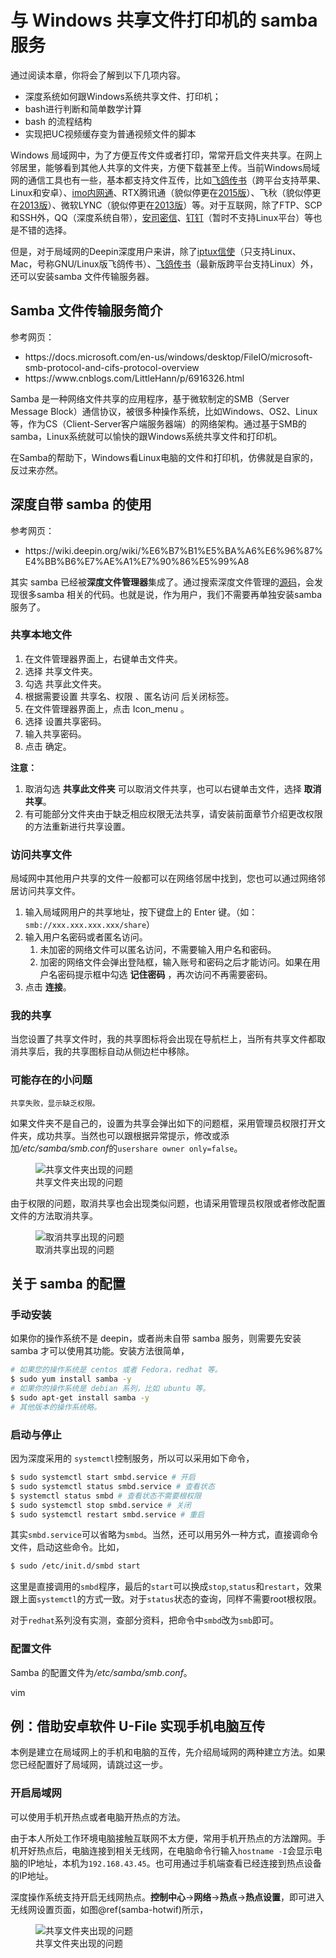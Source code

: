 # 与 Windows\index{Windows} 共享文件打印机的 samba\index{samba} 服务

通过阅读本章，你将会了解到以下几项内容。

- 深度系统如何跟Windows系统共享文件、打印机；
- bash进行判断和简单数学计算
- bash 的流程结构
- 实现把UC视频缓存变为普通视频文件的脚本

Windows 局域网中，为了方便互传文件或者打印，常常开启文件夹共享。在网上邻居里，能够看到其他人共享的文件夹，方便下载甚至上传。当前Windows局域网的通信工具也有一些，基本都支持文件互传，比如[飞鸽传书](http://www.feige360.com)（跨平台支持苹果、Linux和安卓）、[imo内网通](www.imoffice.com)、RTX腾讯通（貌似停更在[2015版](https://rtx.tencent.com/rtx/download/index.shtml)）、飞秋（貌似停更在[2013版](http://bbs.feiq18.com/config_nav.php?id=19)）、微软LYNC（貌似停更在[2013版](https://products.office.com/en-us/previous-versions/microsoft-lync-2013)）等。对于互联网，除了FTP、SCP和SSH外，QQ（深度系统自带），[安司密信](http://akey.me/)、[钉钉](https://www.dingtalk.com/)（暂时不支持Linux平台）等也是不错的选择。

但是，对于局域网的Deepin深度用户来讲，除了[iptux信使](https://github.com/iptux-src/iptux)（只支持Linux、Mac，号称GNU/Linux版飞鸽传书）、[飞鸽传书](http://www.feige360.com/)（最新版跨平台支持Linux）外，还可以安装samba 文件传输服务器。

## Samba 文件传输服务简介

参考网页：

- https://docs.microsoft.com/en-us/windows/desktop/FileIO/microsoft-smb-protocol-and-cifs-protocol-overview
- https://www.cnblogs.com/LittleHann/p/6916326.html

Samba 是一种网络文件共享的应用程序，基于微软制定的SMB（Server Message Block）通信协议，被很多种操作系统，比如Windows、OS2、Linux等，作为CS（Client-Server客户端服务器端）的网络架构。通过基于SMB的samba，Linux系统就可以愉快的跟Windows系统共享文件和打印机。

在Samba的帮助下，Windows看Linux电脑的文件和打印机，仿佛就是自家的，反过来亦然。

## 深度自带 samba 的使用

参考网页：

- https://wiki.deepin.org/wiki/%E6%B7%B1%E5%BA%A6%E6%96%87%E4%BB%B6%E7%AE%A1%E7%90%86%E5%99%A8

其实 samba 已经被**深度文件管理器**集成了。通过搜索深度文件管理的[源码](https://github.com/linuxdeepin/dde-file-manager/search?q=samba&unscoped_q=samba)，会发现很多samba 相关的代码。也就是说，作为用户，我们不需要再单独安装samba服务了。

### 共享本地文件

1. 在文件管理器界面上，右键单击文件夹。
1. 选择 共享文件夹。
1. 勾选 共享此文件夹。
1. 根据需要设置 共享名、权限 、匿名访问 后关闭标签。
1. 在文件管理器界面上，点击 Icon_menu 。
1. 选择 设置共享密码。
1. 输入共享密码。
1. 点击 确定。

**注意：**

1. 取消勾选 **共享此文件夹** 可以取消文件共享，也可以右键单击文件，选择 **取消共享**。
1. 有可能部分文件夹由于缺乏相应权限无法共享，请安装前面章节介绍更改权限的方法重新进行共享设置。

### 访问共享文件

局域网中其他用户共享的文件一般都可以在网络邻居中找到，您也可以通过网络邻居访问共享文件。

1. 输入局域网用户的共享地址，按下键盘上的 Enter 键。（如：`smb://xxx.xxx.xxx.xxx/share`）
1. 输入用户名密码或者匿名访问。
    1) 未加密的网络文件可以匿名访问，不需要输入用户名和密码。
    1) 加密的网络文件会弹出登陆框，输入账号和密码之后才能访问。如果在用户名密码提示框中勾选 **记住密码** ，再次访问不再需要密码。
1. 点击 **连接**。

### 我的共享

当您设置了共享文件时，我的共享图标将会出现在导航栏上，当所有共享文件都取消共享后，我的共享图标自动从侧边栏中移除。

### 可能存在的小问题
\setholdfigure
```block2
共享失败，显示缺乏权限。
```
\BeginKnitrBlock{answer}
如果文件夹不是自己的，设置为共享会弹出如下的问题框，采用管理员权限打开文件夹，成功共享。当然也可以跟根据异常提示，修改或添加*/etc/samba/smb.conf*的`usershare owner only=false`。

![共享文件夹出现的问题](samba-share.png)

由于权限的问题，取消共享也会出现类似问题，也请采用管理员权限或者修改配置文件的方法取消共享。

![取消共享出现的问题](samba-unshare.png)

\EndKnitrBlock{answer}
\setdefaultfigure
## 关于 samba 的配置

### 手动安装

如果你的操作系统不是 deepin，或者尚未自带 samba 服务，则需要先安装 samba 才可以使用其功能。安装方法很简单，

```bash
# 如果您的操作系统是 centos 或者 Fedora，redhat 等。
$ sudo yum install samba -y
# 如果你的操作系统是 debian 系列，比如 ubuntu 等。
$ sudo apt-get install samba -y
# 其他版本的操作系统略。
```

### 启动与停止

因为深度采用的 `systemctl`控制服务，所以可以采用如下命令，

```bash
$ sudo systemctl start smbd.service # 开启
$ sudo systemctl status smbd.service # 查看状态
$ systemctl status smbd # 查看状态不需要根权限
$ sudo systemctl stop smbd.service # 关闭
$ sudo systemctl restart smbd.service # 重启
```

其实`smbd.service`可以省略为`smbd`。当然，还可以用另外一种方式，直接调命令文件，启动这些命令。比如，

```bash
$ sudo /etc/init.d/smbd start
```

这里是直接调用的`smbd`程序，最后的`start`可以换成`stop`,`status`和`restart`，效果跟上面`systemctl`的方式一致。对于`status`状态的查询，同样不需要root根权限。

对于`redhat`系列没有实测，查部分资料，把命令中`smbd`改为`smb`即可。

### 配置文件

Samba 的配置文件为*/etc/samba/smb.conf*。

vim 

## 例：借助安卓软件 U-File 实现手机电脑互传

本例是建立在局域网上的手机和电脑的互传，先介绍局域网的两种建立方法。如果您已经配置好了局域网，请跳过这一步。

### 开启局域网

可以使用手机开热点或者电脑开热点的方法。

由于本人所处工作环境电脑接触互联网不太方便，常用手机开热点的方法蹭网。手机开好热点后，电脑连接到相关无线网，在电脑命令行输入`hostname -I`会显示电脑的IP地址，本机为`192.168.43.45`。也可用通过手机端查看已经连接到热点设备的IP地址。

深度操作系统支持开启无线网热点。**控制中心**->**网络**->**热点**->**热点设置**，即可进入无线网设置页面，如图\@ref(samba-hotwif)所示，

![共享文件夹出现的问题\label{samba-hotwif}](samba-hotwifi.png)